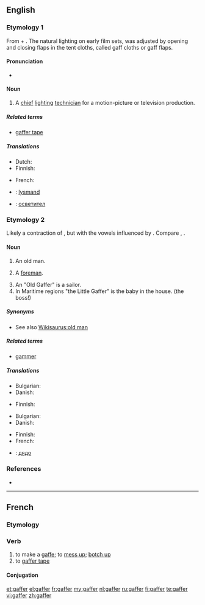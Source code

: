 ==English==

===Etymology 1===
From {{etyl|enm|en}} {{term|gaffe||a hook|lang=enm}} + {{term|-er}}. The natural lighting on early film sets, was adjusted by opening and closing flaps in the tent cloths, called gaff cloths or gaff flaps.

====Pronunciation====
* {{rhymes|æfə(r)}}

====Noun====
{{en-noun}}

# {{film}} A [[chief]] [[lighting]] [[technician]] for a motion-picture or television production.

=====Related terms=====
* [[gaffer tape]]

=====Translations=====
{{trans-top|chief lighting technician}}
* Dutch: {{t+|nl|gaffer}}
* Finnish: {{t|fi|valaistusmestari}}
{{trans-mid}}
* French: {{t|fr|éclairagiste|m|f}}
{{trans-bottom}}

{{checktrans-top}}
* {{ttbc|da}}: [[lysmand]]
* {{ttbc|bg}}: [[осветител]] {{m}}
{{trans-bottom}}

===Etymology 2===
Likely a contraction of {{term|godfather}}, but with the vowels influenced by {{term|grandfather}}. Compare {{etyl|fr|-}} {{term|compère|lang=fr}}, {{etyl|de|-}} {{term|gevatter|lang=de}}.

====Noun====
{{en-noun}}

# {{colloquial}} An old man.
# {{British}} A [[foreman]].
# An "Old Gaffer" is a sailor.
# In Maritime regions "the Little Gaffer" is the baby in the house. (the boss!)

=====Synonyms=====
* See also [[Wikisaurus:old man]]

=====Related terms=====
* [[gammer]]

=====Translations=====
{{trans-top|old man}}
* Bulgarian: {{t+|bg|старец|m}}
* Danish: {{t|da|gammel mand}}
{{trans-mid}}
* Finnish: {{t+|fi|ukko}}
{{trans-bottom}}

{{trans-top|foreman}}
* Bulgarian: {{t+|bg|надзирател|m}}
* Danish: {{t|da|formand}}
{{trans-mid}}
* Finnish: {{t+|fi|pomo}}
* French: {{t|fr|contre-maître|m}}
{{trans-bottom}}

{{checktrans-top}}
* {{ttbc|bg}}: [[дядо]] {{n}}
{{trans-bottom}}

===References===
* {{R:OED Online|code=50091544|title=gaffer|date=1989}}
----
==French==

===Etymology===
{{suffix|lang=fr|gaffe|er}}

===Verb===
{{fr-verb}}

# to make a [[gaffe]]; to [[mess up]]; [[botch up]]
# to [[gaffer tape]]

====Conjugation====
{{fr-conj-er|gaff|avoir}}

[[et:gaffer]]
[[el:gaffer]]
[[fr:gaffer]]
[[my:gaffer]]
[[nl:gaffer]]
[[ru:gaffer]]
[[fi:gaffer]]
[[te:gaffer]]
[[vi:gaffer]]
[[zh:gaffer]]